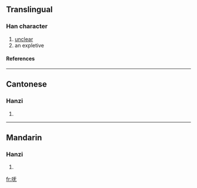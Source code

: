 {{see|嘸}}

==Translingual==
===Han character===
{{Han char|rn=30|rad=口|as=04|sn=7|four=|canj=口一大山 (RMKU)}}
# [[unclear]]
# an expletive
====References====
{{Han ref|kx=0181.191|hdz=10585.060|uh=5452|ud=21586}}
----
==Cantonese==
===Hanzi===
{{yue-hanzi|jyut=|y=m4}}
# {{defn|Cantonese}}
----
==Mandarin==
===Hanzi===
{{cmn-hanzi|tra=嘸|pin=[[fǔ]] ([[fu3]])|wg=fu<sup>3</sup>}}
# {{defn|Mandarin}}

[[fr:呒]]